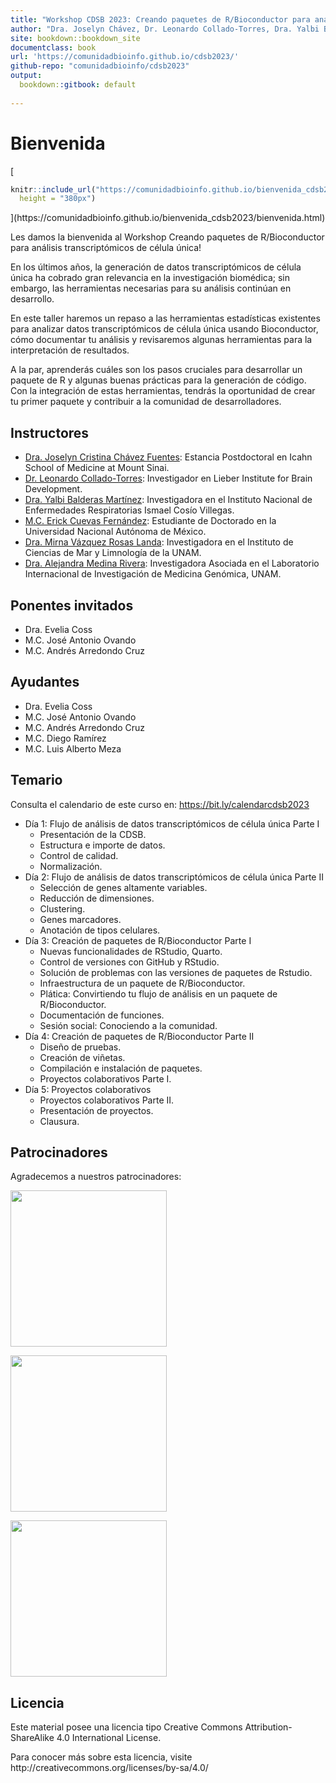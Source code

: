 ```yaml
---
title: "Workshop CDSB 2023: Creando paquetes de R/Bioconductor para análisis transcriptómicos de célula única."
author: "Dra. Joselyn Chávez, Dr. Leonardo Collado-Torres, Dra. Yalbi Balderas-Martínez, M.C. Erick Cuevas-Fernández, Dra. Mirna Vázquez Rosas-Landa, Dra. Alejandra Medina-Rivera,"
site: bookdown::bookdown_site
documentclass: book
url: 'https://comunidadbioinfo.github.io/cdsb2023/'
github-repo: "comunidadbioinfo/cdsb2023"
output:
  bookdown::gitbook: default
  
---
```


# Bienvenida {-}

[
```r
knitr::include_url("https://comunidadbioinfo.github.io/bienvenida_cdsb2023/bienvenida.html",
  height = "380px")
```
](https://comunidadbioinfo.github.io/bienvenida_cdsb2023/bienvenida.html)


Les damos la bienvenida al Workshop Creando paquetes de R/Bioconductor para análisis transcriptómicos de célula única! 

<p align="justify">
En los últimos años, la generación de datos transcriptómicos de célula única ha cobrado gran relevancia  en la investigación biomédica; sin embargo, las herramientas necesarias para su análisis continúan en desarrollo. 

En este taller haremos un repaso a las herramientas estadísticas existentes para analizar datos transcriptómicos de célula única usando Bioconductor, cómo documentar tu análisis y revisaremos algunas herramientas para la interpretación de resultados. 

A la par, aprenderás cuáles son los pasos cruciales para desarrollar un paquete de R y algunas buenas prácticas para la generación de código. Con la integración de estas herramientas, tendrás la oportunidad de crear tu primer paquete y contribuir a la comunidad de desarrolladores.


## Instructores

- [Dra. Joselyn Cristina Chávez Fuentes](https://comunidadbioinfo.github.io/es/authors/josschavezf/): Estancia Postdoctoral en Icahn School of Medicine at Mount Sinai.
- [Dr. Leonardo Collado-Torres](https://comunidadbioinfo.github.io/authors/lcollado/): Investigador en Lieber Institute for Brain Development.
- [Dra. Yalbi Balderas Martínez](https://comunidadbioinfo.github.io/es/authors/yalbibalderas/):  Investigadora en el Instituto Nacional de Enfermedades Respiratorias Ismael Cosío Villegas.
- [M.C. Erick Cuevas Fernández](https://comunidadbioinfo.github.io/es/authors/erickcufe/): Estudiante de Doctorado en la Universidad Nacional Autónoma de México.
- [Dra. Mirna Vázquez Rosas Landa](https://comunidadbioinfo.github.io/es/authors/mirnavrl/): Investigadora en el Instituto de Ciencias de Mar y Limnología de la UNAM.
- [Dra. Alejandra Medina Rivera](https://comunidadbioinfo.github.io/es/authors/amedina/): Investigadora Asociada en el Laboratorio Internacional de Investigación de Medicina Genómica, UNAM. 


## Ponentes invitados

- Dra. Evelia Coss
- M.C. José Antonio Ovando
- M.C. Andrés Arredondo Cruz

## Ayudantes

- Dra. Evelia Coss
- M.C. José Antonio Ovando
- M.C. Andrés Arredondo Cruz
- M.C. Diego Ramírez
- M.C. Luis Alberto Meza

## Temario 

Consulta el calendario de este curso en: <https://bit.ly/calendarcdsb2023>

- Día 1: Flujo de análisis de datos transcriptómicos de célula única Parte I
    - Presentación de la CDSB.
    - Estructura e importe de datos.
    - Control de calidad.
    - Normalización.
    
- Día 2: Flujo de análisis de datos transcriptómicos de célula única Parte II
    - Selección de genes altamente variables.
    - Reducción de dimensiones.
    - Clustering.
    - Genes marcadores.
    - Anotación de tipos celulares.

- Día 3: Creación de paquetes de R/Bioconductor Parte I
    - Nuevas funcionalidades de RStudio, Quarto.
    - Control de versiones con GitHub y RStudio.
    - Solución de problemas con las versiones de paquetes de Rstudio.
    - Infraestructura de un paquete de R/Bioconductor.
    - Plática: Convirtiendo tu flujo de análisis en un paquete de R/Bioconductor.
    - Documentación de funciones.
    - Sesión social: Conociendo a la comunidad.

- Día 4: Creación de paquetes de R/Bioconductor Parte II
    - Diseño de pruebas.
    - Creación de viñetas.
    - Compilación e instalación de paquetes.
    - Proyectos colaborativos Parte I.

- Día 5: Proyectos colaborativos
    - Proyectos colaborativos Parte II.
    - Presentación de proyectos.
    - Clausura.


## Patrocinadores

Agradecemos a nuestros patrocinadores:

[<img src="http://www.nnb.unam.mx/TIB2020/wp-content/uploads/sites/2/2020/03/RMB_Logo-horizontal.png" width="250px" />](https://www.redmexicanadebioinformatica.org/)

[<img src="https://www.nnb.unam.mx/wp-content/uploads/2021/04/logo-principal.png" width="250px" />](https://www.nnb.unam.mx)

[<img src="https://bioconductor.org/images/logo_bioconductor.gif" width="250px" />](https://bioconductor.org)



## Licencia

Este material posee una licencia tipo Creative Commons Attribution-ShareAlike 4.0 International License. 

Para conocer más sobre esta licencia, visite http://creativecommons.org/licenses/by-sa/4.0/

